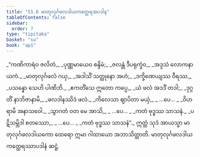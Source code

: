 ```yaml
---
title: "51.6 မာတုလုင်္ဂဖလဒါယကတ္ထေရအပဒါန"
tableOfContents: false
sidebar:
  order: 7
type: "tipitaka"
basket: "su"
book: "ap1"
---
```



<DynamicBreadcrumb />

<Division number="68" book="ap1">

<Paragraph number="6645" type="verses" book="ap1">
_“ကဏိကာရံဝ ဇလိတံ,_  
_ပုဏ္ဏမာယေဝ စန္ဒိမံ;_  
_ဇလန္တံ ဒီပရုက္ခံဝ,_  
_အဒ္ဒသံ လောကနာယကံ._  

</Paragraph>

</Division>
<Division number="69" book="ap1">

<Paragraph number="6646" type="verses" book="ap1">
_မာတုလုင်္ဂဖလံ ဂယှ,_  
_အဒါသိံ သတ္ထုနော အဟံ;_  
_ဒက္ခိဏေယျဿ ဝီရဿ,_  
_ပသန္နော သေဟိ ပါဏိဘိ._  

</Paragraph>

</Division>
<Division number="70" book="ap1">

<Paragraph number="6647" type="verses" book="ap1">
_ဧကတိံသေ ဣတော ကပ္ပေ,_  
_ယံ ဖလံ အဒဒိံ တဒါ;_  
_ဒုဂ္ဂတိံ နာဘိဇာနာမိ,_  
_ဖလဒါနဿိဒံ ဖလံ._  

</Paragraph>

</Division>
<Division number="71" book="ap1">

<Paragraph number="6648" type="verses" book="ap1">
_ကိလေသာ ဈာပိတာ မယှံ,_  
_ …ပေ… _  
_ဝိဟရာမိ အနာသဝေါ._  

</Paragraph>

</Division>
<Division number="72" book="ap1">

<Paragraph number="6649" type="verses" book="ap1">
_သွာဂတံ ဝတ မေ အာသိ,_  
_ …ပေ… _  
_ကတံ ဗုဒ္ဓဿ သာသနံ._  

</Paragraph>

</Division>
<Division number="73" book="ap1">

<Paragraph number="6650" type="verses" book="ap1">
_ပဋိသမ္ဘိဒါ စတဿော,_  
_ …ပေ… _  
_ကတံ ဗုဒ္ဓဿ သာသနံ”._  

</Paragraph>

<Paragraph number="6651" book="ap1">
ဣတ္ထံ သုဒံ အာယသ္မာ မာတုလုင်္ဂဖလဒါယကော ထေရော ဣမာ ဂါထာယော အဘာသိတ္ထာတိ.

</Paragraph>
</Division>

<Paragraph number="6652" type="center" book="ap1">
မာတုလုင်္ဂဖလဒါယကတ္ထေရဿာပဒါနံ ဆဋ္ဌံ.
</Paragraph>
